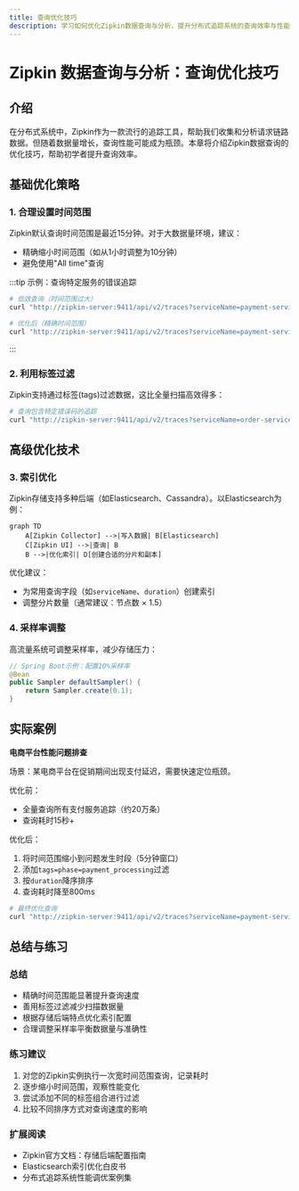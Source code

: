 ```yaml
---
title: 查询优化技巧
description: 学习如何优化Zipkin数据查询与分析，提升分布式追踪系统的查询效率与性能。
---
```


# Zipkin 数据查询与分析：查询优化技巧

## 介绍

在分布式系统中，Zipkin作为一款流行的追踪工具，帮助我们收集和分析请求链路数据。但随着数据量增长，查询性能可能成为瓶颈。本章将介绍Zipkin数据查询的优化技巧，帮助初学者提升查询效率。

## 基础优化策略

### 1. 合理设置时间范围

Zipkin默认查询时间范围是最近15分钟。对于大数据量环境，建议：

- 精确缩小时间范围（如从1小时调整为10分钟）
- 避免使用"All time"查询

:::tip
示例：查询特定服务的错误追踪
```bash
# 低效查询（时间范围过大）
curl "http://zipkin-server:9411/api/v2/traces?serviceName=payment-service&limit=10"

# 优化后（精确时间范围）
curl "http://zipkin-server:9411/api/v2/traces?serviceName=payment-service&limit=10&lookback=600000"  # 10分钟
```
:::

### 2. 利用标签过滤

Zipkin支持通过标签(tags)过滤数据，这比全量扫描高效得多：

```bash
# 查询包含特定错误码的追踪
curl "http://zipkin-server:9411/api/v2/traces?serviceName=order-service&tags=http.status_code=500"
```

## 高级优化技术

### 3. 索引优化

Zipkin存储支持多种后端（如Elasticsearch、Cassandra）。以Elasticsearch为例：

```mermaid
graph TD
    A[Zipkin Collector] -->|写入数据| B[Elasticsearch]
    C[Zipkin UI] -->|查询| B
    B -->|优化索引| D[创建合适的分片和副本]
```

优化建议：
- 为常用查询字段（如`serviceName`、`duration`）创建索引
- 调整分片数量（通常建议：节点数 × 1.5）

### 4. 采样率调整

高流量系统可调整采样率，减少存储压力：

```java
// Spring Boot示例：配置10%采样率
@Bean
public Sampler defaultSampler() {
    return Sampler.create(0.1);
}
```

## 实际案例

**电商平台性能问题排查**

场景：某电商平台在促销期间出现支付延迟，需要快速定位瓶颈。

优化前：
- 全量查询所有支付服务追踪（约20万条）
- 查询耗时15秒+

优化后：
1. 将时间范围缩小到问题发生时段（5分钟窗口）
2. 添加`tags=phase=payment_processing`过滤
3. 按`duration`降序排序
4. 查询耗时降至800ms

```bash
# 最终优化查询
curl "http://zipkin-server:9411/api/v2/traces?serviceName=payment-service&lookback=300000&tags=phase=payment_processing&limit=20&sortOrder=duration"
```

## 总结与练习

### 总结
- 精确时间范围能显著提升查询速度
- 善用标签过滤减少扫描数据量
- 根据存储后端特点优化索引配置
- 合理调整采样率平衡数据量与准确性

### 练习建议
1. 对您的Zipkin实例执行一次宽时间范围查询，记录耗时
2. 逐步缩小时间范围，观察性能变化
3. 尝试添加不同的标签组合进行过滤
4. 比较不同排序方式对查询速度的影响

### 扩展阅读
- Zipkin官方文档：存储后端配置指南
- Elasticsearch索引优化白皮书
- 分布式追踪系统性能调优案例集